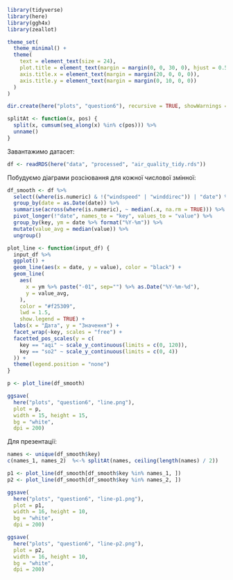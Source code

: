 ```r
library(tidyverse)
library(here)
library(ggh4x)
library(zeallot)

theme_set(
  theme_minimal() +
  theme(
    text = element_text(size = 24),
    plot.title = element_text(margin = margin(0, 0, 30, 0), hjust = 0.5),
    axis.title.x = element_text(margin = margin(20, 0, 0, 0)),
    axis.title.y = element_text(margin = margin(0, 10, 0, 0))
  )
)

dir.create(here("plots", "question6"), recursive = TRUE, showWarnings = FALSE)

splitAt <- function(x, pos) {
  split(x, cumsum(seq_along(x) %in% c(pos))) %>%
  unname()
}
```

Завантажимо датасет:

```r
df <- readRDS(here("data", "processed", "air_quality_tidy.rds"))
```

Побудуємо діаграми розсіювання для кожної числової змінної:

```r
df_smooth <- df %>%
  select((where(is.numeric) & !("windspeed" | "winddirec")) | "date") %>%
  group_by(date = as.Date(date)) %>%
  summarise(across(where(is.numeric), ~ median(.x, na.rm = TRUE))) %>%
  pivot_longer(!"date", names_to = "key", values_to = "value") %>%
  group_by(key, ym = date %>% format("%Y-%m")) %>%
  mutate(value_avg = median(value)) %>%
  ungroup()
```

```r
plot_line <- function(input_df) {
  input_df %>%
  ggplot() +
  geom_line(aes(x = date, y = value), color = "black") +
  geom_line(
    aes(
      x = ym %>% paste("-01", sep="") %>% as.Date("%Y-%m-%d"), 
      y = value_avg, 
    ),
    color = "#f25309", 
    lwd = 1.5,
    show.legend = TRUE) +
  labs(x = "Дата", y = "Значення") +
  facet_wrap(~key, scales = "free") +
  facetted_pos_scales(y = c(
    key == "aqi" ~ scale_y_continuous(limits = c(0, 120)),
    key == "so2" ~ scale_y_continuous(limits = c(0, 4))
  )) +
  theme(legend.position = "none")
}

p <- plot_line(df_smooth)

ggsave(
  here("plots", "question6", "line.png"), 
  plot = p, 
  width = 15, height = 15,
  bg = "white",
  dpi = 200)
```

Для презентації:

```r
names <- unique(df_smooth$key)
c(names_1, names_2)  %<-% splitAt(names, ceiling(length(names) / 2))

p1 <- plot_line(df_smooth[df_smooth$key %in% names_1, ])
p2 <- plot_line(df_smooth[df_smooth$key %in% names_2, ])

ggsave(
  here("plots", "question6", "line-p1.png"), 
  plot = p1, 
  width = 16, height = 10,
  bg = "white",
  dpi = 200)

ggsave(
  here("plots", "question6", "line-p2.png"), 
  plot = p2, 
  width = 16, height = 10,
  bg = "white",
  dpi = 200)
```